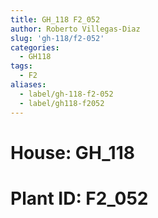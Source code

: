 ```yaml
---
title: GH_118 F2_052
author: Roberto Villegas-Diaz
slug: 'gh-118/f2-052'
categories:
  - GH118
tags:
  - F2
aliases:
  - label/gh-118-f2-052
  - label/gh118-f2052
---
```


# **House**: GH_118
# **Plant ID**: F2_052
